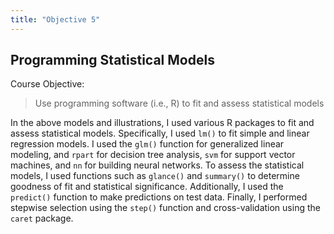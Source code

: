 ```yaml
---
title: "Objective 5"
---
```


## Programming Statistical Models

Course Objective:

> Use programming software (i.e., R) to fit and assess statistical models

In the above models and illustrations, I used various R packages to fit and assess statistical models. Specifically, I used `lm()` to fit simple and linear regression models. I used the `glm()` function for generalized linear modeling, and `rpart` for decision tree analysis, `svm` for support vector machines, and `nn` for building neural networks. To assess the statistical models, I used functions such as `glance()` and `summary()` to determine goodness of fit and statistical significance. Additionally, I used the `predict()` function to make predictions on test data. Finally, I performed stepwise selection using the `step()` function and cross-validation using the `caret` package.